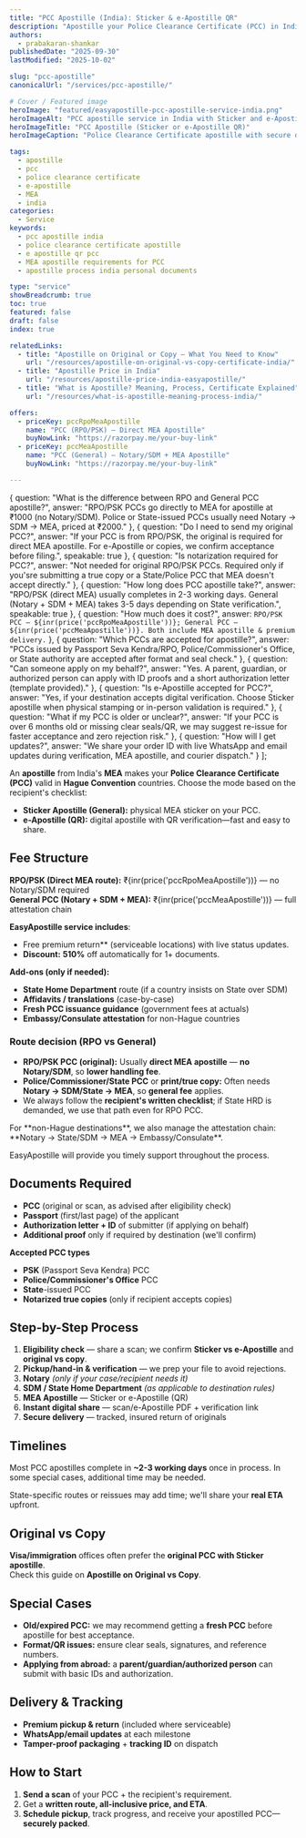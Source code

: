 ```yaml
---
title: "PCC Apostille (India): Sticker & e-Apostille QR"
description: "Apostille your Police Clearance Certificate (PCC) in India — ₹1000 for RPO direct MEA or ₹2000 for General (Notary + SDM + MEA). Fast 2-3 day service."
authors:
  - prabakaran-shankar
publishedDate: "2025-09-30"
lastModified: "2025-10-02"

slug: "pcc-apostille"
canonicalUrl: "/services/pcc-apostille/"

# Cover / Featured image
heroImage: "featured/easyapostille-pcc-apostille-service-india.png"
heroImageAlt: "PCC apostille service in India with Sticker and e-Apostille (QR) options"
heroImageTitle: "PCC Apostille (Sticker or e-Apostille QR)"
heroImageCaption: "Police Clearance Certificate apostille with secure delivery by EasyApostille"

tags:
  - apostille
  - pcc
  - police clearance certificate
  - e-apostille
  - MEA
  - india
categories:
  - Service
keywords:
  - pcc apostille india
  - police clearance certificate apostille
  - e apostille qr pcc
  - MEA apostille requirements for PCC
  - apostille process india personal documents

type: "service"
showBreadcrumb: true
toc: true
featured: false
draft: false
index: true

relatedLinks:
  - title: "Apostille on Original or Copy — What You Need to Know"
    url: "/resources/apostille-on-original-vs-copy-certificate-india/"
  - title: "Apostille Price in India"
    url: "/resources/apostille-price-india-easyapostille/"
  - title: "What is Apostille? Meaning, Process, Certificate Explained"
    url: "/resources/what-is-apostille-meaning-process-india/"

offers:
  - priceKey: pccRpoMeaApostille
    name: "PCC (RPO/PSK) — Direct MEA Apostille"
    buyNowLink: "https://razorpay.me/your-buy-link"
  - priceKey: pccMeaApostille
    name: "PCC (General) — Notary/SDM + MEA Apostille"
    buyNowLink: "https://razorpay.me/your-buy-link"

---
```


  {
    question: "What is the difference between RPO and General PCC apostille?",
    answer:
      "RPO/PSK PCCs go directly to MEA for apostille at ₹1000 (no Notary/SDM). Police or State-issued PCCs usually need Notary → SDM → MEA, priced at ₹2000."
  },
  {
    question: "Do I need to send my original PCC?",
    answer:
      "If your PCC is from RPO/PSK, the original is required for direct MEA apostille. For e-Apostille or copies, we confirm acceptance before filing.",
    speakable: true
  },
  {
    question: "Is notarization required for PCC?",
    answer:
      "Not needed for original RPO/PSK PCCs. Required only if you'sre submitting a true copy or a State/Police PCC that MEA doesn't accept directly."
  },
  {
    question: "How long does PCC apostille take?",
    answer:
      "RPO/PSK (direct MEA) usually completes in 2-3 working days. General (Notary + SDM + MEA) takes 3-5 days depending on State verification.",
    speakable: true
  },
  {
    question: "How much does it cost?",
    answer:
      `RPO/PSK PCC — ${inr(price('pccRpoMeaApostille'))}; General PCC — ${inr(price('pccMeaApostille'))}. Both include MEA apostille & premium delivery.`
  },
  {
    question: "Which PCCs are accepted for apostille?",
    answer:
      "PCCs issued by Passport Seva Kendra/RPO, Police/Commissioner's Office, or State authority are accepted after format and seal check."
  },
  {
    question: "Can someone apply on my behalf?",
    answer:
      "Yes. A parent, guardian, or authorized person can apply with ID proofs and a short authorization letter (template provided)."
  },
  {
    question: "Is e-Apostille accepted for PCC?",
    answer:
      "Yes, if your destination accepts digital verification. Choose Sticker apostille when physical stamping or in-person validation is required."
  },
  {
    question: "What if my PCC is older or unclear?",
    answer:
      "If your PCC is over 6 months old or missing clear seals/QR, we may suggest re-issue for faster acceptance and zero rejection risk."
  },
  {
    question: "How will I get updates?",
    answer:
      "We share your order ID with live WhatsApp and email updates during verification, MEA apostille, and courier dispatch."
  }
];

An **apostille** from India's **MEA** makes your **Police Clearance Certificate (PCC)** valid in **Hague Convention** countries. Choose the mode based on the recipient's checklist:

- **Sticker Apostille (General):** physical MEA sticker on your PCC.  
- **e-Apostille (QR):** digital apostille with QR verification—fast and easy to share.

## Fee Structure

**RPO/PSK (Direct MEA route):** ₹{inr(price('pccRpoMeaApostille'))} — no Notary/SDM required  
**General PCC (Notary + SDM + MEA):** ₹{inr(price('pccMeaApostille'))} — full attestation chain


**EasyApostille service includes**:
- Free premium return** (serviceable locations) with live status updates.  
- **Discount:** **510%** off automatically for 1+ documents.

**Add-ons (only if needed):**
- **State Home Department** route (if a country insists on State over SDM)  
- **Affidavits / translations** (case-by-case)  
- **Fresh PCC issuance guidance** (government fees at actuals)  
- **Embassy/Consulate attestation** for non-Hague countries

### Route decision (RPO vs General)

- **RPO/PSK PCC (original):** Usually **direct MEA apostille** — **no Notary/SDM**, so **lower handling fee**.  
- **Police/Commissioner/State PCC** or **print/true copy:** Often needs **Notary → SDM/State → MEA**, so **general fee** applies.  
- We always follow the **recipient's written checklist**; if State HRD is demanded, we use that path even for RPO PCC.

<CalloutBox type="cta-secondary" class="mb-1">
  For **non-Hague destinations**, we also manage the attestation chain: **Notary → State/SDM → MEA → Embassy/Consulate**.

  <Anchor href="https://easyapostille.in">EasyApostille</Anchor> will provide you timely support throughout the process.
</CalloutBox>

## Documents Required

- **PCC** (original or scan, as advised after eligibility check)  
- **Passport** (first/last page) of the applicant  
- **Authorization letter + ID** of submitter (if applying on behalf)  
- **Additional proof** only if required by destination (we'll confirm)

**Accepted PCC types**
- **PSK** (Passport Seva Kendra) PCC  
- **Police/Commissioner's Office** PCC  
- **State**-issued PCC  
- **Notarized true copies** (only if recipient accepts copies)


## Step-by-Step Process

1. **Eligibility check** — share a scan; we confirm **Sticker vs e-Apostille** and **original vs copy**.  
2. **Pickup/hand-in & verification** — we prep your file to avoid rejections.  
3. **Notary** *(only if your case/recipient needs it)*  
4. **SDM / State Home Department** *(as applicable to destination rules)*  
5. **MEA Apostille** — Sticker or e-Apostille (QR)  
6. **Instant digital share** — scan/e-Apostille PDF + verification link  
7. **Secure delivery** — tracked, insured return of originals

## Timelines

Most PCC apostilles complete in **~2-3 working days** once in process. In some special cases, additional time may be needed.

State-specific routes or reissues may add time; we'll share your **real ETA** upfront.

## Original vs Copy

**Visa/immigration** offices often prefer the **original PCC with Sticker apostille**.  
Check this guide on <Anchor href="/resources/apostille-on-original-vs-copy-certificate-india/">**Apostille on Original vs Copy**</Anchor>.

## Special Cases

- **Old/expired PCC:** we may recommend getting a **fresh PCC** before apostille for best acceptance.  
- **Format/QR issues:** ensure clear seals, signatures, and reference numbers.  
- **Applying from abroad:** a **parent/guardian/authorized person** can submit with basic IDs and authorization.

## Delivery & Tracking

- **Premium pickup & return** (included where serviceable)  
- **WhatsApp/email updates** at each milestone  
- **Tamper-proof packaging** + **tracking ID** on dispatch

## How to Start

1. **Send a scan** of your PCC + the recipient's requirement.  
2. Get a **written route, all-inclusive price, and ETA**.  
3. **Schedule pickup**, track progress, and receive your apostilled PCC—**securely packed**.


<FaqList
  items={faqItems}
  id="faq"
  class="post-faq mb-05 p-05"
  heading="Frequently Asked Questions"
  headingTag="h2"
  openAll={false}
  addSchema={true}
  addSpeakableSchema={true}
  htmlAnswers={false}
/>
